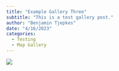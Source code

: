 ```yaml
---
title: "Example Gallery Three"
subtitle: "This is a test gallery post."
author: "Benjamin Tjepkes"
date: "4/16/2023"
categories:
  - Testing
  - Map Gallery
---
```


![](../gallery/img-map-5.jpg)



